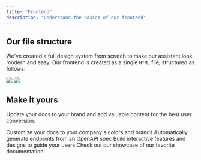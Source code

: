 ```yaml
---
title: "Frontend"
description: "Understand the basics of our frontend"
---
```


## Our file structure

We've created a full design system from scratch to make our assistant look modern and easy.
Our frontend is created as a single `HTML` file, structured as follows:


<img className="block dark:hidden" src="/images/file_structure_light.png" />

<img className="hidden dark:block" src="/images/file_structure_dark.png" />


## Make it yours

Update your docs to your brand and add valuable content for the best user conversion.

<CardGroup cols={2}>
  <Card title="Customize Style" icon="palette" href="https://mintlify.com/docs/settings/global">
    Customize your docs to your company's colors and brands
  </Card>
  <Card title="Reference APIs" icon="code" href="https://mintlify.com/docs/api-playground/openapi">
    Automatically generate endpoints from an OpenAPI spec
  </Card>
  <Card title="Add Components" icon="screwdriver-wrench" href="https://mintlify.com/docs/content/components/accordions">
    Build interactive features and designs to guide your users
  </Card>
  <Card title="Get Inspiration" icon="stars" href="https://mintlify.com/customers">
    Check out our showcase of our favorite documentation
  </Card>
</CardGroup>